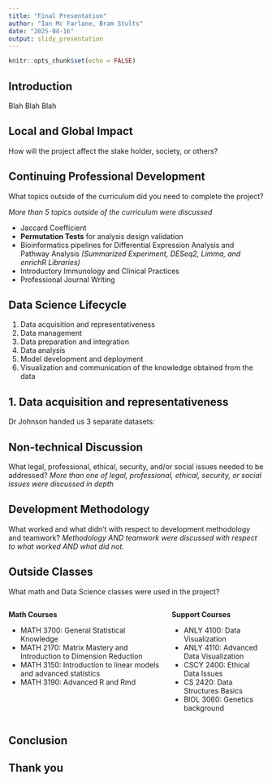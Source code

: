 ```yaml
---
title: "Final Presentation"
author: "Ian Mc Farlane, Bram Stults"
date: "2025-04-16"
output: slidy_presentation
---
```


```r
knitr::opts_chunk$set(echo = FALSE)
```

## Introduction

Blah Blah Blah

## Local and Global Impact
How will the project affect the stake holder, society, or others?

## Continuing Professional Development

What topics outside of the curriculum did you need to complete the project?

_More than 5 topics outside of the curriculum were discussed_

- Jaccard Coefficient
- **Permutation Tests** for analysis design validation
- Bioinformatics pipelines for Differential Expression Analysis and Pathway Analysis _(Summarized Experiment, DESeq2, Limma, and enrichR Libraries)_
- Introductory Immunology and Clinical Practices
- Professional Journal Writing



## Data Science Lifecycle

1. Data acquisition and representativeness
2. Data management
3. Data preparation and integration
4. Data analysis
5. Model development and deployment
6. Visualization and communication of the knowledge obtained from the data

## 1. Data acquisition and representativeness

Dr Johnson handed us 3 separate datasets:


## Non-technical Discussion

What legal, professional, ethical, security, and/or social issues needed to be addressed?
_More than one of legal, professional, ethical, security, or social issues were discussed in depth_

## Development Methodology
What worked and what didn’t with respect to development methodology and teamwork?
_Methodology AND teamwork were discussed with respect to what worked AND what did not._

## Outside Classes

What math and Data Science classes were used in the project?

::: columns
::: column
**Math Courses**  

- MATH 3700: General Statistical Knowledge
- MATH 2170: Matrix Mastery and Introduction to Dimension Reduction
- MATH 3150: Introduction to linear models and advanced statistics
- MATH 3190: Advanced R and Rmd
:::

::: column
**Support Courses**

- ANLY 4100: Data Visualization
- ANLY 4110: Advanced Data Visualization
- CSCY 2400: Ethical Data Issues
- CS 2420: Data Structures Basics
- BIOL 3060: Genetics background
:::
:::


## Conclusion

## Thank you

